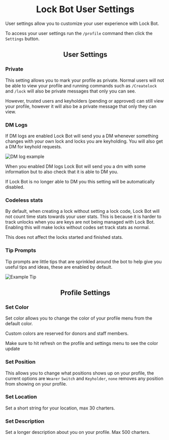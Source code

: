 
# <Center>Lock Bot User Settings</Center>

User settings allow you to customize your user experience with Lock Bot.

To access your user settings run the `/profile` command then click the `Settings` button.

## <Center>User Settings</Center>

### Private

This setting allows you to mark your profile as private. Normal users will not be able to view your profile and running commands such as `/Createlock` and `/lock` will also be private messages that only you can see.

However, trusted users and keyholders (pending or approved) can still view your profile, however it will also be a private message that only they can view.


### DM Logs

If DM logs are enabled Lock Bot will send you a DM whenever something changes with your own lock and locks you are keyholding. You will also get a DM for keyhold requests.

![DM log example](https://cdn.lock-bot.com/DmLogs)

When you enabled DM logs Lock Bot will send you a dm with some information but to also check that it is able to DM you.

<Callout type="info">
  If Lock Bot is no longer able to DM you this setting will be automatically disabled.
</Callout>



### Codeless stats

By default, when creating a lock without setting a lock code, Lock Bot will not count time stats towards your user stats. This is because it is harder to track unlocks when you are keys are not being managed with Lock Bot. Enabling this will make locks without codes set track stats as normal.

This does not affect the locks started and finished stats.



### Tip Prompts

Tip prompts are little tips that are sprinkled around the bot to help give you useful tips and ideas, these are enabled by default. 

![Example Tip](https://cdn.lock-bot.com/ExampleTip)


## <Center>Profile Settings</Center>

### Set Color

Set color allows you to change the color of your profile menu from the default color.

Custom colors are reserved for donors and staff members.

<Callout type="default">
  Make sure to hit refresh on the profile and settings menu to see the color update
</Callout>


### Set Position

This allows you to change what positions shows up on your profile, the current options are `Wearer` `Switch` and `Keyholder`, `none` removes any position from showing on your profile.



### Set Location

Set a short string for your location, max 30 charters.



### Set Description

Set a longer description about you on your profile. Max 500 charters.